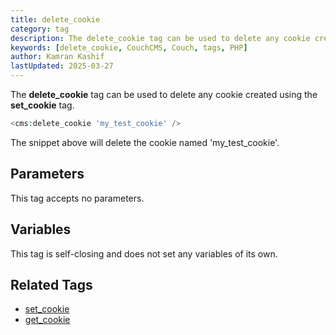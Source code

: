 ```yaml
---
title: delete_cookie
category: tag
description: The delete_cookie tag can be used to delete any cookie created using the set_cookie tag.
keywords: [delete_cookie, CouchCMS, Couch, tags, PHP]
author: Kamran Kashif
lastUpdated: 2025-03-27
---
```


The **delete_cookie** tag can be used to delete any cookie created using the **set_cookie** tag.

```php
<cms:delete_cookie 'my_test_cookie' />
```

The snippet above will delete the cookie named 'my_test_cookie'.

## Parameters

This tag accepts no parameters.

## Variables

This tag is self-closing and does not set any variables of its own.

## Related Tags

- [set_cookie](../set_cookie.html)
- [get_cookie](../get_cookie.html)
